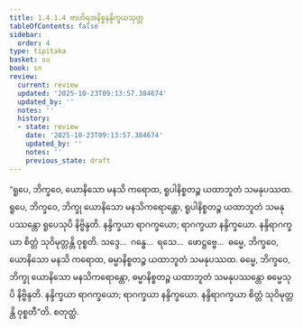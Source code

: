 ```yaml
---
title: 1.4.1.4 ဗာဟိရအနိစ္စနန္ဒိက္ခယသုတ္တ
tableOfContents: false
sidebar:
  order: 4
type: tipitaka
basket: su
book: sn
review:
  current: review
  updated: '2025-10-23T09:13:57.384674'
  updated_by: ''
  notes: ''
  history:
  - state: review
    date: '2025-10-23T09:13:57.384674'
    updated_by: ''
    notes: ''
    previous_state: draft
---
```



<ReviewStatus review={frontmatter.review} showDetails={true} />

<HypothesisAnnotation frontmatter={frontmatter} />

<DynamicBreadcrumb />

<Division number="159" book="sn" e="ch" v="18" p="303">

<Paragraph number="867" book="sn">
“ရူပေ, ဘိက္ခဝေ, ယောနိသော မနသိ ကရောထ, ရူပါနိစ္စတဉ္စ ယထာဘူတံ သမနုပဿထ. ရူပေ, ဘိက္ခဝေ, ဘိက္ခု ယောနိသော မနသိကရောန္တော, ရူပါနိစ္စတဉ္စ ယထာဘူတံ သမနုပဿန္တော ရူပေသုပိ နိဗ္ဗိန္ဒတိ. နန္ဒိက္ခယာ ရာဂက္ခယော; ရာဂက္ခယာ နန္ဒိက္ခယော. နန္ဒိရာဂက္ခယာ စိတ္တံ သုဝိမုတ္တန္တိ ဝုစ္စတိ. သဒ္ဒေ…  ဂန္ဓေ…  ရသေ…  ဖောဋ္ဌဗ္ဗေ…  ဓမ္မေ, ဘိက္ခဝေ, ယောနိသော မနသိ ကရောထ, ဓမ္မာနိစ္စတဉ္စ ယထာဘူတံ သမနုပဿထ. ဓမ္မေ, ဘိက္ခဝေ, ဘိက္ခု ယောနိသော မနသိကရောန္တော, ဓမ္မာနိစ္စတဉ္စ ယထာဘူတံ သမနုပဿန္တော ဓမ္မေသုပိ နိဗ္ဗိန္ဒတိ. နန္ဒိက္ခယာ ရာဂက္ခယော; ရာဂက္ခယာ နန္ဒိက္ခယော. နန္ဒိရာဂက္ခယာ စိတ္တံ သုဝိမုတ္တန္တိ ဝုစ္စတီ”တိ.

</Paragraph>
</Division>

<Paragraph number="868" type="center" book="sn">
စတုတ္ထံ.
</Paragraph>
